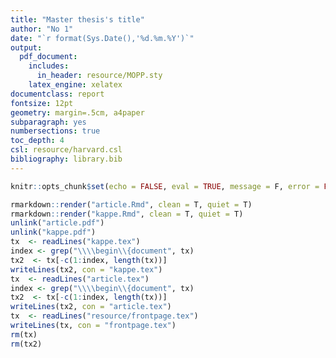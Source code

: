 ---
title: "Master thesis's title"
author: "No 1"
date: "`r format(Sys.Date(),'%d.%m.%Y')`"
output:
  pdf_document:
    includes:
      in_header: resource/MOPP.sty
    latex_engine: xelatex
documentclass: report
fontsize: 12pt
geometry: margin=.5cm, a4paper
subparagraph: yes
numbersections: true
toc_depth: 4
csl: resource/harvard.csl
bibliography: library.bib
---

```{r , include=FALSE}
knitr::opts_chunk$set(echo = FALSE, eval = TRUE, message = F, error = FALSE)
```
<!-- If you want to write your MOPP in English, type on a new line \inEnglish -->
<!-- \inEnglish -->
<!-- If you want to have separate lists for figures and tables, type on a new line \FigureTableList -->
<!-- \FigureTableList -->


\partOne
\input{kappe.tex}


<!-- If you switch from Norwegian to English, type in the next line \articleInEcglish -->
<!-- \articleInEnglish -->

\partTwo
\input{article.tex}

<!-- \input{article2.tex} -->
```{r message=FALSE, warning=FALSE, include=FALSE, paged.print=FALSE}
rmarkdown::render("article.Rmd", clean = T, quiet = T)
rmarkdown::render("kappe.Rmd", clean = T, quiet = T)
unlink("article.pdf")
unlink("kappe.pdf")
tx  <- readLines("kappe.tex")
index <- grep("\\\\begin\\{document", tx)
tx2  <- tx[-c(1:index, length(tx))]
writeLines(tx2, con = "kappe.tex")
tx  <- readLines("article.tex")
index <- grep("\\\\begin\\{document", tx)
tx2  <- tx[-c(1:index, length(tx))]
writeLines(tx2, con = "article.tex")
tx  <- readLines("resource/frontpage.tex")
writeLines(tx, con = "frontpage.tex")
rm(tx)
rm(tx2)
```
